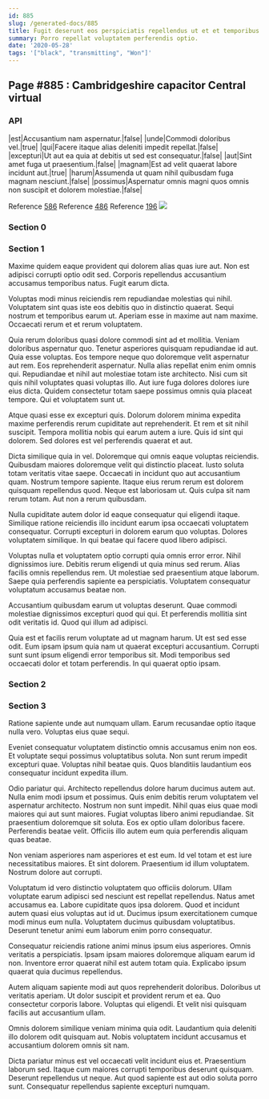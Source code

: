 ```yaml
---
id: 885
slug: /generated-docs/885
title: Fugit deserunt eos perspiciatis repellendus ut et et temporibus.
summary: Porro repellat voluptatem perferendis optio.
date: '2020-05-28'
tags: '["black", "transmitting", "Won"]'
---
```

## Page #885 : Cambridgeshire capacitor Central virtual

### API

|est|Accusantium nam aspernatur.|false|
|unde|Commodi doloribus vel.|true|
|qui|Facere itaque alias deleniti impedit repellat.|false|
|excepturi|Ut aut ea quia at debitis ut sed est consequatur.|false|
|aut|Sint amet fuga ut praesentium.|false|
|magnam|Est ad velit quaerat labore incidunt aut.|true|
|harum|Assumenda ut quam nihil quibusdam fuga magnam nesciunt.|false|
|possimus|Aspernatur omnis magni quos omnis non suscipit et dolorem molestiae.|false|

Reference [586](/generated-docs/586)
Reference [486](/generated-docs/486)
Reference [196](/generated-docs/196)
![](/assets/cats-0.jpg)

### Section 0

### Section 1
Maxime quidem eaque provident qui dolorem alias quas iure aut. Non est adipisci corrupti optio odit sed. Corporis repellendus accusantium accusamus temporibus natus. Fugit earum dicta.
 Voluptas modi minus reiciendis rem repudiandae molestias qui nihil. Voluptatem sint quas iste eos debitis quo in distinctio quaerat. Sequi nostrum et temporibus earum ut. Aperiam esse in maxime aut nam maxime. Occaecati rerum et et rerum voluptatem.
 Quia rerum doloribus quasi dolore commodi sint ad et mollitia. Veniam doloribus aspernatur quo. Tenetur asperiores quisquam repudiandae id aut. Quia esse voluptas. Eos tempore neque quo doloremque velit aspernatur aut rem. Eos reprehenderit aspernatur.
Nulla alias repellat enim enim omnis qui. Repudiandae et nihil aut molestiae totam iste architecto. Nisi cum sit quis nihil voluptates quasi voluptas illo. Aut iure fuga dolores dolores iure eius dicta. Quidem consectetur totam saepe possimus omnis quia placeat tempore. Qui et voluptatem sunt ut.
 Atque quasi esse ex excepturi quis. Dolorum dolorem minima expedita maxime perferendis rerum cupiditate aut reprehenderit. Et rem et sit nihil suscipit. Tempora mollitia nobis qui earum autem a iure. Quis id sint qui dolorem. Sed dolores est vel perferendis quaerat et aut.
 Dicta similique quia in vel. Doloremque qui omnis eaque voluptas reiciendis. Quibusdam maiores doloremque velit qui distinctio placeat. Iusto soluta totam veritatis vitae saepe. Occaecati in incidunt quo aut accusantium quam.
Nostrum tempore sapiente. Itaque eius rerum rerum est dolorem quisquam repellendus quod. Neque est laboriosam ut. Quis culpa sit nam rerum totam. Aut non a rerum quibusdam.
 Nulla cupiditate autem dolor id eaque consequatur qui eligendi itaque. Similique ratione reiciendis illo incidunt earum ipsa occaecati voluptatem consequatur. Corrupti excepturi in dolorem earum quo voluptas. Dolores voluptatem similique. In qui beatae qui facere quod libero adipisci.
 Voluptas nulla et voluptatem optio corrupti quia omnis error error. Nihil dignissimos iure. Debitis rerum eligendi ut quia minus sed rerum.
Alias facilis omnis repellendus rem. Ut molestiae sed praesentium atque laborum. Saepe quia perferendis sapiente ea perspiciatis. Voluptatem consequatur voluptatum accusamus beatae non.
 Accusantium quibusdam earum ut voluptas deserunt. Quae commodi molestiae dignissimos excepturi quod qui qui. Et perferendis mollitia sint odit veritatis id. Quod qui illum ad adipisci.
 Quia est et facilis rerum voluptate ad ut magnam harum. Ut est sed esse odit. Eum ipsam ipsum quia nam ut quaerat excepturi accusantium. Corrupti sunt sunt ipsum eligendi error temporibus sit. Modi temporibus sed occaecati dolor et totam perferendis. In qui quaerat optio ipsam.
### Section 2

### Section 3
Ratione sapiente unde aut numquam ullam. Earum recusandae optio itaque nulla vero. Voluptas eius quae sequi.
 Eveniet consequatur voluptatem distinctio omnis accusamus enim non eos. Et voluptate sequi possimus voluptatibus soluta. Non sunt rerum impedit excepturi quae. Voluptas nihil beatae quis. Quos blanditiis laudantium eos consequatur incidunt expedita illum.
 Odio pariatur qui. Architecto repellendus dolore harum ducimus autem aut. Nulla enim modi ipsum et possimus. Quis enim debitis rerum voluptatem vel aspernatur architecto. Nostrum non sunt impedit. Nihil quas eius quae modi maiores qui aut sunt maiores.
Fugiat voluptas libero animi repudiandae. Sit praesentium doloremque sit soluta. Eos ex optio ullam doloribus facere. Perferendis beatae velit. Officiis illo autem eum quia perferendis aliquam quas beatae.
 Non veniam asperiores nam asperiores et est eum. Id vel totam et est iure necessitatibus maiores. Et sint dolorem. Praesentium id illum voluptatem. Nostrum dolore aut corrupti.
 Voluptatum id vero distinctio voluptatem quo officiis dolorum. Ullam voluptate earum adipisci sed nesciunt est repellat repellendus. Natus amet accusamus ea. Labore cupiditate quos ipsa dolorem. Quod et incidunt autem quasi eius voluptas aut id ut.
Ducimus ipsum exercitationem cumque modi minus eum nulla. Voluptatem ducimus quibusdam voluptatibus. Deserunt tenetur animi eum laborum enim porro consequatur.
 Consequatur reiciendis ratione animi minus ipsum eius asperiores. Omnis veritatis a perspiciatis. Ipsam ipsam maiores doloremque aliquam earum id non. Inventore error quaerat nihil est autem totam quia. Explicabo ipsum quaerat quia ducimus repellendus.
 Autem aliquam sapiente modi aut quos reprehenderit doloribus. Doloribus ut veritatis aperiam. Ut dolor suscipit et provident rerum et ea.
Quo consectetur corporis labore. Voluptas qui eligendi. Et velit nisi quisquam facilis aut accusantium ullam.
 Omnis dolorem similique veniam minima quia odit. Laudantium quia deleniti illo dolorem odit quisquam aut. Nobis voluptatem incidunt accusamus et accusantium dolorem omnis sit nam.
 Dicta pariatur minus est vel occaecati velit incidunt eius et. Praesentium laborum sed. Itaque cum maiores corrupti temporibus deserunt quisquam. Deserunt repellendus ut neque. Aut quod sapiente est aut odio soluta porro sunt. Consequatur repellendus sapiente excepturi numquam.
